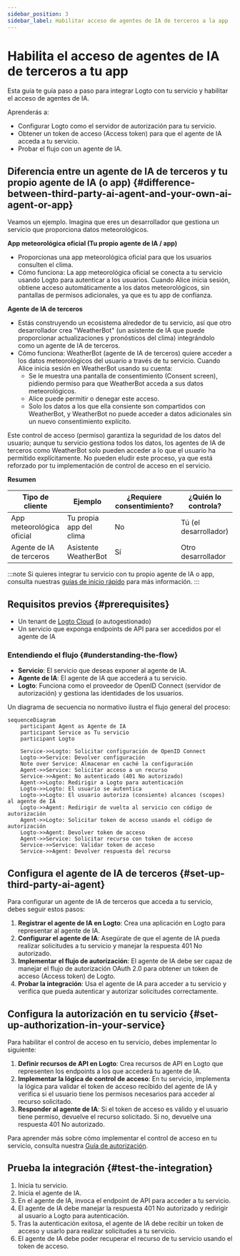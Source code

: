 ```yaml
---
sidebar_position: 3
sidebar_label: Habilitar acceso de agentes de IA de terceros a la app
---
```



# Habilita el acceso de agentes de IA de terceros a tu app

Esta guía te guía paso a paso para integrar Logto con tu servicio y habilitar el acceso de agentes de IA.

Aprenderás a:

- Configurar Logto como el servidor de autorización para tu servicio.
- Obtener un token de acceso (Access token) para que el agente de IA acceda a tu servicio.
- Probar el flujo con un agente de IA.

## Diferencia entre un agente de IA de terceros y tu propio agente de IA (o app) \{#difference-between-third-party-ai-agent-and-your-own-ai-agent-or-app}

Veamos un ejemplo. Imagina que eres un desarrollador que gestiona un servicio que proporciona datos meteorológicos.

**App meteorológica oficial (Tu propio agente de IA / app)**

- Proporcionas una app meteorológica oficial para que los usuarios consulten el clima.
- Cómo funciona: La app meteorológica oficial se conecta a tu servicio usando Logto para autenticar a los usuarios. Cuando Alice inicia sesión, obtiene acceso automáticamente a los datos meteorológicos, sin pantallas de permisos adicionales, ya que es tu app de confianza.

**Agente de IA de terceros**

- Estás construyendo un ecosistema alrededor de tu servicio, así que otro desarrollador crea "WeatherBot" (un asistente de IA que puede proporcionar actualizaciones y pronósticos del clima) integrándolo como un agente de IA de terceros.
- Cómo funciona: WeatherBot (agente de IA de terceros) quiere acceder a los datos meteorológicos del usuario a través de tu servicio. Cuando Alice inicia sesión en WeatherBot usando su cuenta:
  - Se le muestra una pantalla de consentimiento (Consent screen), pidiendo permiso para que WeatherBot acceda a sus datos meteorológicos.
  - Alice puede permitir o denegar este acceso.
  - Solo los datos a los que ella consiente son compartidos con WeatherBot, y WeatherBot no puede acceder a datos adicionales sin un nuevo consentimiento explícito.

Este control de acceso (permiso) garantiza la seguridad de los datos del usuario; aunque tu servicio gestiona todos los datos, los agentes de IA de terceros como WeatherBot solo pueden acceder a lo que el usuario ha permitido explícitamente. No pueden eludir este proceso, ya que está reforzado por tu implementación de control de acceso en el servicio.

**Resumen**

| Tipo de cliente           | Ejemplo                 | ¿Requiere consentimiento? | ¿Quién lo controla?   |
| ------------------------- | ----------------------- | ------------------------- | --------------------- |
| App meteorológica oficial | Tu propia app del clima | No                        | Tú (el desarrollador) |
| Agente de IA de terceros  | Asistente WeatherBot    | Sí                        | Otro desarrollador    |

:::note
Si quieres integrar tu servicio con tu propio agente de IA o app, consulta nuestras [guías de inicio rápido](/quick-starts) para más información.
:::

## Requisitos previos \{#prerequisites}

- Un tenant de [Logto Cloud](https://cloud.logto.io) (o autogestionado)
- Un servicio que exponga endpoints de API para ser accedidos por el agente de IA

### Entendiendo el flujo \{#understanding-the-flow}

- **Servicio**: El servicio que deseas exponer al agente de IA.
- **Agente de IA**: El agente de IA que accederá a tu servicio.
- **Logto**: Funciona como el proveedor de OpenID Connect (servidor de autorización) y gestiona las identidades de los usuarios.

Un diagrama de secuencia no normativo ilustra el flujo general del proceso:

```mermaid
sequenceDiagram
    participant Agent as Agente de IA
    participant Service as Tu servicio
    participant Logto

    Service->>Logto: Solicitar configuración de OpenID Connect
    Logto->>Service: Devolver configuración
    Note over Service: Almacenar en caché la configuración
    Agent->>Service: Solicitar acceso a un recurso
    Service->>Agent: No autenticado (401 No autorizado)
    Agent->>Logto: Redirigir a Logto para autenticación
    Logto->>Logto: El usuario se autentica
    Logto->>Logto: El usuario autoriza (consiente) alcances (scopes) al agente de IA
    Logto->>Agent: Redirigir de vuelta al servicio con código de autorización
    Agent->>Logto: Solicitar token de acceso usando el código de autorización
    Logto->>Agent: Devolver token de acceso
    Agent->>Service: Solicitar recurso con token de acceso
    Service->>Service: Validar token de acceso
    Service->>Agent: Devolver respuesta del recurso
```

## Configura el agente de IA de terceros \{#set-up-third-party-ai-agent}

Para configurar un agente de IA de terceros que acceda a tu servicio, debes seguir estos pasos:

1. **Registrar el agente de IA en Logto**: Crea una aplicación en Logto para representar al agente de IA.
2. **Configurar el agente de IA**: Asegúrate de que el agente de IA pueda realizar solicitudes a tu servicio y manejar la respuesta 401 No autorizado.
3. **Implementar el flujo de autorización**: El agente de IA debe ser capaz de manejar el flujo de autorización OAuth 2.0 para obtener un token de acceso (Access token) de Logto.
4. **Probar la integración**: Usa el agente de IA para acceder a tu servicio y verifica que pueda autenticar y autorizar solicitudes correctamente.

<ConfigureThirdPartyAiAgent />

## Configura la autorización en tu servicio \{#set-up-authorization-in-your-service}

Para habilitar el control de acceso en tu servicio, debes implementar lo siguiente:

1. **Definir recursos de API en Logto**: Crea recursos de API en Logto que representen los endpoints a los que accederá tu agente de IA.
2. **Implementar la lógica de control de acceso**: En tu servicio, implementa la lógica para validar el token de acceso recibido del agente de IA y verifica si el usuario tiene los permisos necesarios para acceder al recurso solicitado.
3. **Responder al agente de IA**: Si el token de acceso es válido y el usuario tiene permiso, devuelve el recurso solicitado. Si no, devuelve una respuesta 401 No autorizado.

Para aprender más sobre cómo implementar el control de acceso en tu servicio, consulta nuestra [Guía de autorización](/authorization).

## Prueba la integración \{#test-the-integration}

1. Inicia tu servicio.
2. Inicia el agente de IA.
3. En el agente de IA, invoca el endpoint de API para acceder a tu servicio.
4. El agente de IA debe manejar la respuesta 401 No autorizado y redirigir al usuario a Logto para autenticación.
5. Tras la autenticación exitosa, el agente de IA debe recibir un token de acceso y usarlo para realizar solicitudes a tu servicio.
6. El agente de IA debe poder recuperar el recurso de tu servicio usando el token de acceso.

